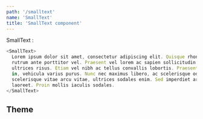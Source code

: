 ```yaml
---
path: '/smalltext'
name: 'SmallText'
title: 'SmallText component'
---
```


SmallText :

```js
<SmallText>
  Lorem ipsum dolor sit amet, consectetur adipiscing elit. Quisque rhoncus facilisis nisl, pulvinar
  rutrum ante porttitor vel. Praesent vel lorem ac sapien sollicitudin tristique. Vivamus sit amet
  ultrices risus. Etiam vel nibh ac tellus convallis lobortis. Praesent libero diam, maximus a lacus
  in, vehicula varius purus. Nunc nec maximus libero, ac scelerisque odio. Integer enim lectus,
  scelerisque vitae arcu vitae, ultrices sodales enim. Sed imperdiet arcu vel purus pharetra
  laoreet. Proin mollis iaculis sodales.
</SmallText>
```

## Theme

<Theme name="components.smallText" />
